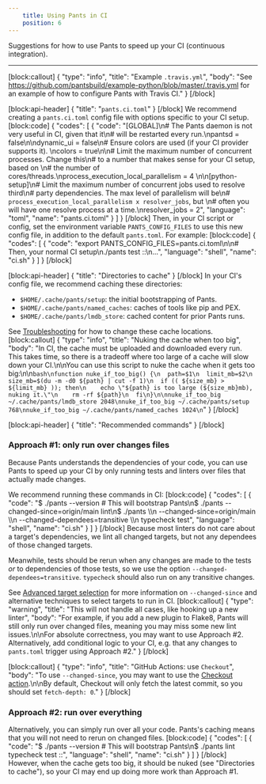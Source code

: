 ```yaml
---
    title: Using Pants in CI
    position: 6
---
```


Suggestions for how to use Pants to speed up your CI (continuous integration).

---

[block:callout]
{
  "type": "info",
  "title": "Example `.travis.yml`",
  "body": "See https://github.com/pantsbuild/example-python/blob/master/.travis.yml for an example of how to configure Pants with Travis CI."
}
[/block]

[block:api-header]
{
  "title": "`pants.ci.toml`"
}
[/block]
We recommend creating a `pants.ci.toml` config file with options specific to your CI setup.
[block:code]
{
  "codes": [
    {
      "code": "[GLOBAL]\n# The Pants daemon is not very useful in CI, given that it\n# will be restarted every run.\npantsd = false\n\ndynamic_ui = false\n# Ensure colors are used (if your CI provider supports it). \ncolors = true\n\n# Limit the maximum number of concurrent processes. Change this\n# to a number that makes sense for your CI setup, based on \n# the number of cores/threads.\nprocess_execution_local_parallelism = 4  \n\n[python-setup]\n# Limit the maximum number of concurrent jobs used to resolve third\n# party dependencies. The max level of parallelism will be\n# `process_execution_local_parallelism x resolver_jobs`, but \n# often you will have one resolve process at a time.\nresolver_jobs = 2",
      "language": "toml",
      "name": "pants.ci.toml"
    }
  ]
}
[/block]
Then, in your CI script or config, set the environment variable `PANTS_CONFIG_FILES` to use this new config file, in addition to the default `pants.toml`. For example:
[block:code]
{
  "codes": [
    {
      "code": "export PANTS_CONFIG_FILES=pants.ci.toml\n\n# Then, your normal CI setup\n./pants test ::\n...",
      "language": "shell",
      "name": "ci.sh"
    }
  ]
}
[/block]

[block:api-header]
{
  "title": "Directories to cache"
}
[/block]
In your CI's config file, we recommend caching these directories:

* `$HOME/.cache/pants/setup`: the initial bootstrapping of Pants.
* `$HOME/.cache/pants/named_caches`: caches of tools like pip and PEX.
* `$HOME/.cache/pants/lmdb_store`: cached content for prior Pants runs.

See [Troubleshooting](doc:troubleshooting#how-to-change-your-cache-directory) for how to change these cache locations.
[block:callout]
{
  "type": "info",
  "title": "Nuking the cache when too big",
  "body": "In CI, the cache must be uploaded and downloaded every run. This takes time, so there is a tradeoff where too large of a cache will slow down your CI.\n\nYou can use this script to nuke the cache when it gets too big:\n\n```bash\nfunction nuke_if_too_big() {\n  path=$1\n  limit_mb=$2\n  size_mb=$(du -m -d0 ${path} | cut -f 1)\n  if (( ${size_mb} > ${limit_mb} )); then\n    echo \"${path} is too large (${size_mb}mb), nuking it.\"\n    rm -rf ${path}\n  fi\n}\n\nnuke_if_too_big ~/.cache/pants/lmdb_store 2048\nnuke_if_too_big ~/.cache/pants/setup 768\nnuke_if_too_big ~/.cache/pants/named_caches 1024\n```"
}
[/block]

[block:api-header]
{
  "title": "Recommended commands"
}
[/block]
### Approach #1: only run over changes files

Because Pants understands the dependencies of your code, you can use Pants to speed up your CI by only running tests and linters over files that actually made changes.

We recommend running these commands in CI:
[block:code]
{
  "codes": [
    {
      "code": "$ ./pants --version  # This will bootstrap Pants\n$ ./pants --changed-since=origin/main lint\n$ ./pants \\\n  --changed-since=origin/main \\\n  --changed-dependees=transitive \\\n  typecheck test",
      "language": "shell",
      "name": "ci.sh"
    }
  ]
}
[/block]
Because most linters do not care about a target's dependencies, we lint all changed targets, but not any dependees of those changed targets.

Meanwhile, tests should be rerun when any changes are made to the tests _or_ to dependencies of those tests, so we use the option `--changed-dependees=transitive`. `typecheck` should also run on any transitive changes.

See [Advanced target selection](doc:advanced-target-selection) for more information on `--changed-since` and alternative techniques to select targets to run in CI.
[block:callout]
{
  "type": "warning",
  "title": "This will not handle all cases, like hooking up a new linter",
  "body": "For example, if you add a new plugin to Flake8, Pants will still only run over changed files, meaning you may miss some new lint issues.\n\nFor absolute correctness, you may want to use Approach #2. Alternatively, add conditional logic to your CI, e.g. that any changes to `pants.toml` trigger using Approach #2."
}
[/block]

[block:callout]
{
  "type": "info",
  "title": "GitHub Actions: use `Checkout`",
  "body": "To use `--changed-since`, you may want to use the [Checkout action](https://github.com/actions/checkout).\n\nBy default, Checkout will only fetch the latest commit, so you should set `fetch-depth: 0`."
}
[/block]
### Approach #2: run over everything

Alternatively, you can simply run over all your code. Pants's caching means that you will not need to rerun on changed files.
[block:code]
{
  "codes": [
    {
      "code": "$ ./pants --version  # This will bootstrap Pants\n$ ./pants lint typecheck test ::",
      "language": "shell",
      "name": "ci.sh"
    }
  ]
}
[/block]
However, when the cache gets too big, it should be nuked (see "Directories to cache"), so your CI may end up doing more work than Approach #1.
